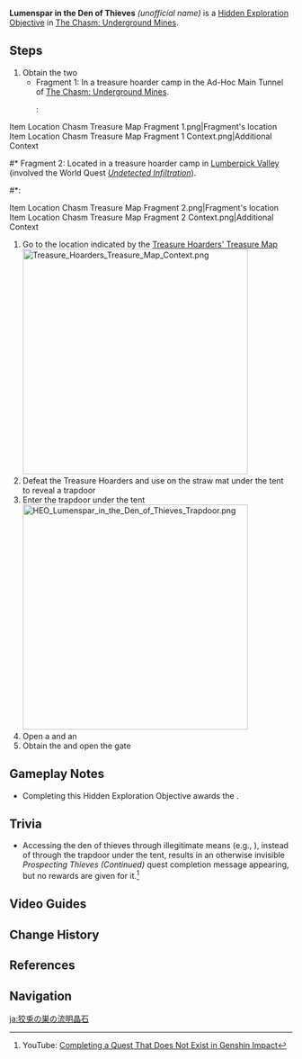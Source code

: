 {{Hidden Exploration Objectives Infobox
|image      = HEO Lumenspar in the Den of Thieves.png
|type       = Unordered
|region     = Liyue
|area       = The Chasm: Underground Mines
|loc        = [[The Chasm: Underground Mines]]
|characters = Paimon; Traveler
}}
'''Lumenspar in the Den of Thieves''' ''(unofficial name)'' is a [[Hidden Exploration Objective]] in [[The Chasm: Underground Mines]].

==Steps==
# Obtain the two {{item|Treasure Map Fragment (The Chasm)|text=Treasure Map Fragments|25}}
#* Fragment 1: In a treasure hoarder camp in the Ad-Hoc Main Tunnel of [[The Chasm: Underground Mines]].
#*: <gallery>
Item Location Chasm Treasure Map Fragment 1.png|Fragment's location
Item Location Chasm Treasure Map Fragment 1 Context.png|Additional Context
</gallery>
#* Fragment 2: Located in a treasure hoarder camp in [[Lumberpick Valley]] (involved the World Quest ''[[Undetected Infiltration]]'').
#*: <gallery>
Item Location Chasm Treasure Map Fragment 2.png|Fragment's location
Item Location Chasm Treasure Map Fragment 2 Context.png|Additional Context
</gallery>
# Go to the location indicated by the [[Treasure Hoarders' Treasure Map]]<br>[[File:Treasure Hoarders Treasure Map Context.png|400px]]
# Defeat the Treasure Hoarders and use {{Pyro}} on the straw mat under the tent to reveal a trapdoor
# Enter the trapdoor under the tent<br>[[File:HEO Lumenspar in the Den of Thieves Trapdoor.png|400px]]
# Open a {{item|Precious Chest|25}} and an {{item|Exquisite Chest|25}}
# Obtain the {{item|Lumenspar|25}} and open the gate

==Gameplay Notes==
* Completing this Hidden Exploration Objective awards the {{Achievement|Den of Thieves}}.

==Trivia==
* Accessing the den of thieves through illegitimate means (e.g., {{w|Glossary of video game terms#clipping|wall clipping}}), instead of through the trapdoor under the tent, results in an otherwise invisible ''Prospecting Thieves (Continued)'' quest completion message appearing, but no rewards are given for it.<ref>YouTube: [https://youtu.be/bedVMfz454E Completing a Quest That Does Not Exist in Genshin Impact]</ref>

==Video Guides==
{{EVT
|video1   = https://youtu.be/TK8l0uVXpE0
|caption1 = Lumenspar in the Den of Thieves Guide
}}

==Change History==
{{Change History|2.6}}

==References==
{{Reflist}}

==Navigation==
{{Hidden Exploration Objective Navbox|Unordered}}

[[ja:狡兎の巣の流明晶石]]